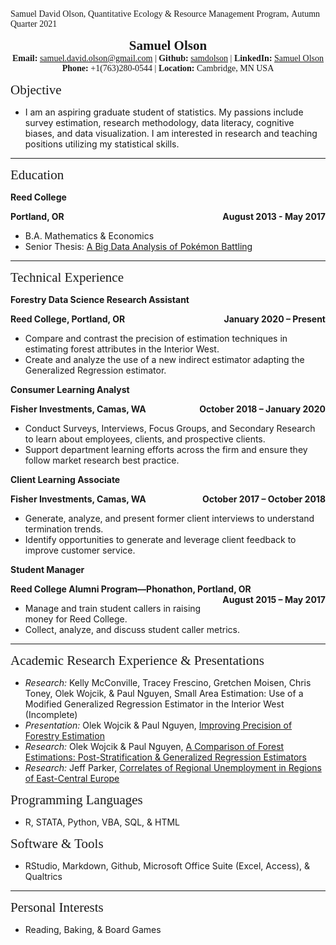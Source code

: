 <left><span style="font-family:Didot; font-size:1em;">Samuel David Olson,</span></left>
<left><span style="font-family:Didot; font-size:1em;">Quantitative Ecology & Resource Management Program,</span></left>
<left><span style="font-family:Didot; font-size:1em;">Autumn Quarter 2021</span></left>

<center><span style="font-family:Didot; font-size:1.5em;">**Samuel Olson** </span></center>

<center><span style="font-family:Didot; font-size:1em;"> **Email:** [samuel.david.olson@gmail.com](samuel.david.olson@gmail.com) | **Github:** [samdolson](http://github.com/samdolson) | **LinkedIn:** [Samuel Olson](https://www.linkedin.com/in/samuel-olson-108b73135/)</span></center>

<center><span style="font-family:Didot; font-size:1em;"> **Phone:** +1(763)280-0544 | **Location:** Cambridge, MN USA </span></center>

<span style="font-family:Didot; font-size:1.5em;">  Objective  </span>

* I am an aspiring graduate student of statistics. My passions include survey estimation, research methodology, data literacy, cognitive biases, and data visualization. I am interested in research and teaching positions utilizing my statistical skills. 

------

<span style="font-family:Didot; font-size:1.5em; font-size:;">  Education  </span>
<br />

**Reed College**
<p style="text-align:left;"> **Portland, OR** <span style="float:right;"> **August 2013 - May 2017 ** </span> </p>
   
* B.A. Mathematics & Economics
* Senior Thesis: [A Big Data Analysis of Pokémon Battling](https://github.com/samuelolson/reed-thesis/blob/master/docs/thesis.pdf)

------

<span style="font-family:Didot; font-size:1.5em ;"> Technical Experience  </span>
<br />

**Forestry Data Science Research Assistant**
<p style="text-align:left;"> **Reed College, Portland, OR** <span style="float:right;"> **January 2020 – Present** </span> </p>

* Compare and contrast the precision of estimation techniques in estimating forest attributes in the Interior West. 
* Create and analyze the use of a new indirect estimator adapting the Generalized Regression estimator. 

**Consumer Learning Analyst**
<p style="text-align:left;"> **Fisher Investments, Camas, WA** <span style="float:right;"> **October 2018 – January 2020** </span> </p>

* Conduct Surveys, Interviews, Focus Groups, and Secondary Research to learn about employees, clients, and prospective clients.
* Support department learning efforts across the firm and ensure they follow market research best practice.

**Client Learning Associate**
<p style="text-align:left;"> **Fisher Investments, Camas, WA** <span style="float:right;"> **October 2017 – October 2018** </span> </p>

* Generate, analyze, and present former client interviews to understand termination trends. 
* Identify opportunities to generate and leverage client feedback to improve customer service. 

**Student Manager**
<p style="text-align:left;"> **Reed College Alumni Program---Phonathon, Portland, OR** <span style="float:right;"> **August 2015 – May 2017 ** </span> </p>

* Manage and train student callers in raising money for Reed College. 
* Collect, analyze, and discuss student caller metrics. 

------

<span style="font-family:Didot; font-size:1.5em;">  Academic Research Experience & Presentations </span>
<br />

* *Research:* Kelly McConville, Tracey Frescino, Gretchen Moisen, Chris Toney, Olek Wojcik, & Paul Nguyen, Small Area Estimation: Use of a Modified Generalized Regression Estimator in the Interior West (Incomplete)
* *Presentation:* Olek Wojcik & Paul Nguyen, [Improving Precision of Forestry Estimation](https://www.causeweb.org/usproc/eusrc/2020/program/9)
* *Research:* Olek Wojcik & Paul Nguyen, [A Comparison of Forest Estimations: Post-Stratification & Generalized Regression Estimators](https://tinyurl.com/y2ujojrv)
* *Research:* Jeff Parker, [Correlates of Regional Unemployment in Regions of East-Central Europe](https://www.reed.edu/economics/parker/Parker_WEA_Paper.pdf)

<span style="font-family:Didot; font-size:1.5em;">  Programming Languages  </span>
<br />

* R, STATA, Python, VBA, SQL, & HTML

<span style="font-family:Didot; font-size:1.5em;">  Software & Tools  </span>
<br />

* RStudio, Markdown, Github, Microsoft Office Suite (Excel, Access), & Qualtrics

------

<span style="font-family:Didot; font-size:1.5em;">  Personal Interests  </span>
<br />

* Reading, Baking, & Board Games